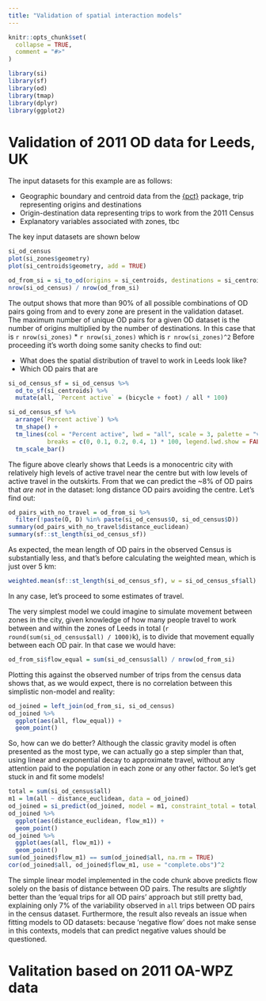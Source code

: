 ```yaml
---
title: "Validation of spatial interaction models"
---
```


```r
knitr::opts_chunk$set(
  collapse = TRUE,
  comment = "#>"
)
```

```r
library(si)
library(sf)
library(od)
library(tmap)
library(dplyr)
library(ggplot2)
```

# Validation of 2011 OD data for Leeds, UK

The input datasets for this example are as follows:

- Geographic boundary and centroid data from the [{pct}](https://itsleeds.github.io/pct/) package, trip representing origins and destinations
- Origin-destination data representing trips to work from the 2011 Census
- Explanatory variables associated with zones, tbc

The key input datasets are shown below

```r
si_od_census
plot(si_zones$geometry)
plot(si_centroids$geometry, add = TRUE)
```

```r
od_from_si = si_to_od(origins = si_centroids, destinations = si_centroids)
nrow(si_od_census) / nrow(od_from_si)
```

The output shows that more than 90% of all possible combinations of OD pairs going from and to every zone are present in the validation dataset.
The maximum number of unique OD pairs for a given OD dataset is the number of origins multiplied by the number of destinations.
In this case that is `r nrow(si_zones)` * `r nrow(si_zones)` which is `r nrow(si_zones)^2` 
Before proceeding it's worth doing some sanity checks to find out:

- What does the spatial distribution of travel to work in Leeds look like?
- Which OD pairs that are 

```r
si_od_census_sf = si_od_census %>% 
  od_to_sf(si_centroids) %>%
  mutate(all, `Percent active` = (bicycle + foot) / all * 100)

si_od_census_sf %>%
  arrange(`Percent active`) %>% 
  tm_shape() +
  tm_lines(col = "Percent active", lwd = "all", scale = 3, palette = "viridis",
           breaks = c(0, 0.1, 0.2, 0.4, 1) * 100, legend.lwd.show = FALSE) +
  tm_scale_bar()
```

The figure above clearly shows that Leeds is a monocentric city with relatively high levels of active travel near the centre but with low levels of active travel in the outskirts.
From that we can predict the ~8% of OD pairs that *are not* in the dataset: long distance OD pairs avoiding the centre.
Let's find out:

```r
od_pairs_with_no_travel = od_from_si %>% 
  filter(!paste(O, D) %in% paste(si_od_census$O, si_od_census$D))
summary(od_pairs_with_no_travel$distance_euclidean)
summary(sf::st_length(si_od_census_sf))
```

As expected, the mean length of OD pairs in the observed Census is substantially less, and that's before calculating the weighted mean, which is just over 5 km:

```r
weighted.mean(sf::st_length(si_od_census_sf), w = si_od_census_sf$all)
```

In any case, let's proceed to some estimates of travel.

The very simplest model we could imagine to simulate movement between zones in the city, given knowledge of how many people travel to work between and within the zones of Leeds in total (`r round(sum(si_od_census$all) / 1000)`k), is to divide that movement equally between each OD pair.
In that case we would have:

```r
od_from_si$flow_equal = sum(si_od_census$all) / nrow(od_from_si)
```

Plotting this against the observed number of trips from the census data shows that, as we would expect, there is no correlation between this simplistic non-model and reality:

```r
od_joined = left_join(od_from_si, si_od_census)
od_joined %>% 
  ggplot(aes(all, flow_equal)) +
  geom_point()
```

So, how can we do better?
Although the classic gravity model is often presented as the most type, we can actually go a step simpler than that, using linear and exponential decay to approximate travel, without any attention paid to the population in each zone or any other factor.
So let's get stuck in and fit some models!

```r
total = sum(si_od_census$all)
m1 = lm(all ~ distance_euclidean, data = od_joined)
od_joined = si_predict(od_joined, model = m1, constraint_total = total, output_col = "flow_m1")
od_joined %>% 
  ggplot(aes(distance_euclidean, flow_m1)) +
  geom_point()
od_joined %>% 
  ggplot(aes(all, flow_m1)) +
  geom_point()
sum(od_joined$flow_m1) == sum(od_joined$all, na.rm = TRUE)
cor(od_joined$all, od_joined$flow_m1, use = "complete.obs")^2
```

The simple linear model implemented in the code chunk above predicts flow solely on the basis of distance between OD pairs.
The results are *slightly* better than the 'equal trips for all OD pairs' approach but still pretty bad, explaining only 7% of the variability observed in `all` trips between OD pairs in the census dataset.
Furthermore, the result also reveals an issue when fitting models to OD datasets: because 'negative flow' does not make sense in this contexts, models that can predict negative values should be questioned.

# Valitation based on 2011 OA-WPZ data
